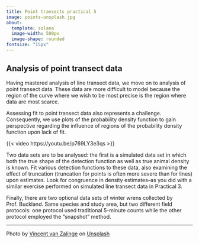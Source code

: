 ```yaml
---
title: Point transects practical 5
image: points-unsplash.jpg
about: 
  template: solana
  image-width: 500px
  image-shape: rounded
fontsize: "15px"
---
```


## Analysis of point transect data

Having mastered analysis of line transect data, we move on to analysis of point transect data.  These data are more difficult to model because the region of the curve where we wish to be most precise is the region where data are most scarce.

Assessing fit to point transect data also represents a challenge.  Consequently, we use plots of the probability density function to gain perspective regarding the influence of regions of the probability density function upon lack of fit.

{{< video https://youtu.be/p769LY3e3qs >}}

Two data sets are to be analysed: the first is a simulated data set in which both the true shape of the detection function as well as true animal density is known.  Fit various detection functions to these data, also examining the effect of truncation (truncation for points is often more severe than for lines) upon estimates.  Look for congruence in density estimates--as you did with a similar exercise performed on simulated line transect data in Practical 3.

Finally, there are two optional data sets of winter wrens collected by Prof. Buckland.  Same species and study area, but two different field protocols: one protocol used traditional 5-minute counts while the other protocol employed the "snapshot" method.

---
Photo by <a href="https://unsplash.com/@vincentvanzalinge?utm_source=unsplash&utm_medium=referral&utm_content=creditCopyText">Vincent van Zalinge</a> on <a href="https://unsplash.com/s/photos/winter-wren?utm_source=unsplash&utm_medium=referral&utm_content=creditCopyText">Unsplash</a>
  